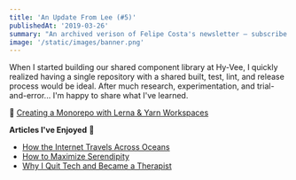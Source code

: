 ```yaml
---
title: 'An Update From Lee (#5)'
publishedAt: '2019-03-26'
summary: "An archived verison of Felipe Costa's newsletter – subscribe to get early access."
image: '/static/images/banner.png'
---
```


When I started building our shared component library at Hy-Vee,
I quickly realized having a single repository with a shared built, test, lint,
and release process would be ideal. After much research, experimentation,
and trial-and-error... I'm happy to share what I've learned.

🎉 [Creating a Monorepo with Lerna & Yarn Workspaces](/blog/monorepo-lerna-yarn-workspaces)

**Articles I've Enjoyed** 📝

- [How the Internet Travels Across Oceans](https://www.nytimes.com/interactive/2019/03/10/technology/internet-cables-oceans.html)
- [How to Maximize Serendipity](https://www.perell.com/blog/serendipity)
- [Why I Quit Tech and Became a Therapist](http://glench.com/WhyIQuitTechAndBecameATherapist/)
